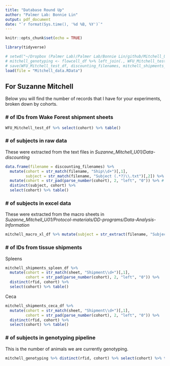 ```yaml
---
title: "Database Round Up"
author: "Palmer Lab: Bonnie Lin"
output: pdf_document
date: "`r format(Sys.time(), '%d %B, %Y')`"
---
```


```r
knitr::opts_chunk$set(echo = TRUE)

library(tidyverse)

# setwd("~/Dropbox (Palmer Lab)/Palmer Lab/Bonnie Lin/github/Mitchell_U01DA046077/QC")
# mitchell_genotyping <- flowcell_df %>% left_join(., WFU_Mitchell_test_df[, c("cohort", "rfid")], by = "rfid") %>% subset(!is.na(cohort)) ## add source, consider reorganization
# save(WFU_Mitchell_test_df, discounting_filenames, mitchell_shipments_spleen_df, mitchell_shipments_ceca_df, mitchell_genotyping, mitchell_macro_xl_df, file = "Mitchell_data.RData")
load(file = "Mitchell_data.RData")
```

## For Suzanne Mitchell


Below you will find the number of records that I have for your experiments, broken down by cohorts.


### \# of IDs from Wake Forest shipment sheets

```r
WFU_Mitchell_test_df %>% select(cohort) %>% table()
```

### \# of subjects in raw data

These were extracted from the text files in *Suzanne_Mitchell_U01/Data-discounting*

```r
data.frame(filename = discounting_filenames) %>% 
  mutate(cohort = str_match(filename, "Ship\\d+")[,1],
         subject = str_match(filename, "Subject (.*?)\\.txt")[,2]) %>% # extract from filename 
  mutate(cohort = str_pad(parse_number(cohort), 2, "left", "0")) %>% # wrangle to uniform format 
  distinct(subject, cohort) %>% 
  select(cohort) %>% table()
```

### \# of subjects in excel data

These were extracted from the macro sheets in *Suzanne_Mitchell_U01/Protocol-materials/DD-programs/Data-Analysis-Information*

```r
mitchell_macro_xl_df %>% mutate(subject = str_extract(filename, "Subject \\d+")) %>% distinct(cohort, subject) %>% select(cohort) %>% table()
```

### \# of IDs from tissue shipments

Spleens
```r
mitchell_shipments_spleen_df %>% 
  mutate(cohort = str_match(sheet, "Shipment\\d+")[,1],
         cohort = str_pad(parse_number(cohort), 2, "left", "0")) %>% 
  distinct(rfid, cohort) %>% 
  select(cohort) %>% table()
```

Ceca
```r
mitchell_shipments_ceca_df %>% 
  mutate(cohort = str_match(sheet, "Shipment\\d+")[,1],
         cohort = str_pad(parse_number(cohort), 2, "left", "0")) %>% 
  distinct(rfid, cohort) %>% 
  select(cohort) %>% table()
```


### \# of subjects in genotyping pipeline

This is the number of animals we are currently genotyping. 

```r
mitchell_genotyping %>% distinct(rfid, cohort) %>% select(cohort) %>% table()
```
